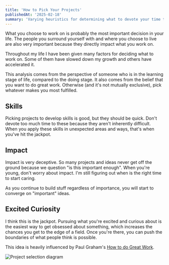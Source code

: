 ```yaml
---
title: 'How to Pick Your Projects'
publishedAt: '2025-02-18'
summary: 'Varying heuristics for determining what to devote your time to'
---
```


What you choose to work on is probably the most important decision in your life. 
The people you surround yourself with and where you choose to live are also very important because they directly
impact what you work on.

Throughout my life I have been given many factors for deciding what to work on. Some of them have slowed down my growth and others have accelerated it. 

This analysis comes from the perspective of someone who is in the learning stage of life, compared to the doing stage.
It also comes from the belief that you want to do great work. Otherwise (and it's not mutually exclusive), pick whatever makes you
most fulfilled.

## Skills
Picking projects to develop skills is good, but they should be quick. Don't devote too much time to these because they aren't inherently difficult.
When you apply these skills in unexpected areas and ways, that's when you've hit the jackpot.

## Impact
Impact is very deceptive. So many projects and ideas never get off the ground because we question "is this important enough". When you're young, don't worry about impact. I'm still figuring out when is the right time to start caring.

As you continue to build stuff regardless of importance, you will start to converge on "important" ideas.

## Excited Curiosity
I think this is the jackpot. Pursuing what you're excited and curious about is the easiest way to get obsessed about something, which increases the chances you get to the edge of a field. Once you're there, you can push the boundaries of what people think is possible.

This idea is heavily influenced by Paul Graham's <a href="https://paulgraham.com/greatwork.html">How to do Great Work</a>.

<img
  src="https://res.cloudinary.com/duikxb1ch/image/upload/v1739995416/projects_fviwmf.png"
  alt="Project selection diagram"
  width={1200}
  height={630}
/>